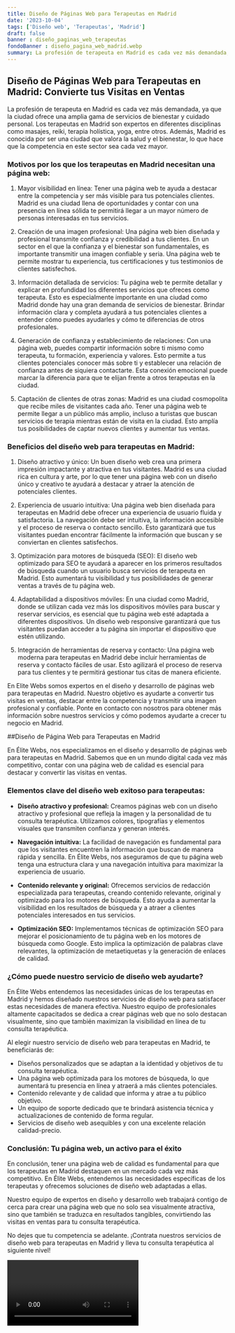 ```yaml
---
title: Diseño de Páginas Web para Terapeutas en Madrid
date: '2023-10-04'
tags: ['Diseño web', 'Terapeutas', 'Madrid']
draft: false
banner : diseño_paginas_web_terapeutas
fondoBanner : diseño_pagina_web_madrid.webp
summary: La profesión de terapeuta en Madrid es cada vez más demandada, ya que la ciudad ofrece una amplia gama de servicios de bienestar y cuidado personal. Los terapeutas en Madrid son expertos en diferentes disciplinas como masajes, reiki, terapia holística, yoga, entre otros. Además, Madrid es conocida por ser una ciudad que valora la salud y el bienestar, lo que hace que la competencia en este sector sea cada vez mayor.
---
```


## Diseño de Páginas Web para Terapeutas en Madrid: Convierte tus Visitas en Ventas

La profesión de terapeuta en Madrid es cada vez más demandada, ya que la ciudad ofrece una amplia gama de servicios de bienestar y cuidado personal. Los terapeutas en Madrid son expertos en diferentes disciplinas como masajes, reiki, terapia holística, yoga, entre otros. Además, Madrid es conocida por ser una ciudad que valora la salud y el bienestar, lo que hace que la competencia en este sector sea cada vez mayor.

### Motivos por los que los terapeutas en Madrid necesitan una página web:

1. Mayor visibilidad en línea: Tener una página web te ayuda a destacar entre la competencia y ser más visible para tus potenciales clientes. Madrid es una ciudad llena de oportunidades y contar con una presencia en línea sólida te permitirá llegar a un mayor número de personas interesadas en tus servicios.

2. Creación de una imagen profesional: Una página web bien diseñada y profesional transmite confianza y credibilidad a tus clientes. En un sector en el que la confianza y el bienestar son fundamentales, es importante transmitir una imagen confiable y seria. Una página web te permite mostrar tu experiencia, tus certificaciones y tus testimonios de clientes satisfechos.

3. Información detallada de servicios: Tu página web te permite detallar y explicar en profundidad los diferentes servicios que ofreces como terapeuta. Esto es especialmente importante en una ciudad como Madrid donde hay una gran demanda de servicios de bienestar. Brindar información clara y completa ayudará a tus potenciales clientes a entender cómo puedes ayudarles y cómo te diferencias de otros profesionales.

4. Generación de confianza y establecimiento de relaciones: Con una página web, puedes compartir información sobre ti mismo como terapeuta, tu formación, experiencia y valores. Esto permite a tus clientes potenciales conocer más sobre ti y establecer una relación de confianza antes de siquiera contactarte. Esta conexión emocional puede marcar la diferencia para que te elijan frente a otros terapeutas en la ciudad.

5. Captación de clientes de otras zonas: Madrid es una ciudad cosmopolita que recibe miles de visitantes cada año. Tener una página web te permite llegar a un público más amplio, incluso a turistas que buscan servicios de terapia mientras están de visita en la ciudad. Esto amplía tus posibilidades de captar nuevos clientes y aumentar tus ventas.

### Beneficios del diseño web para terapeutas en Madrid:

1. Diseño atractivo y único: Un buen diseño web crea una primera impresión impactante y atractiva en tus visitantes. Madrid es una ciudad rica en cultura y arte, por lo que tener una página web con un diseño único y creativo te ayudará a destacar y atraer la atención de potenciales clientes.

2. Experiencia de usuario intuitiva: Una página web bien diseñada para terapeutas en Madrid debe ofrecer una experiencia de usuario fluida y satisfactoria. La navegación debe ser intuitiva, la información accesible y el proceso de reserva o contacto sencillo. Esto garantizará que tus visitantes puedan encontrar fácilmente la información que buscan y se conviertan en clientes satisfechos.

3. Optimización para motores de búsqueda (SEO): El diseño web optimizado para SEO te ayudará a aparecer en los primeros resultados de búsqueda cuando un usuario busca servicios de terapeuta en Madrid. Esto aumentará tu visibilidad y tus posibilidades de generar ventas a través de tu página web.

4. Adaptabilidad a dispositivos móviles: En una ciudad como Madrid, donde se utilizan cada vez más los dispositivos móviles para buscar y reservar servicios, es esencial que tu página web esté adaptada a diferentes dispositivos. Un diseño web responsive garantizará que tus visitantes puedan acceder a tu página sin importar el dispositivo que estén utilizando.

5. Integración de herramientas de reserva y contacto: Una página web moderna para terapeutas en Madrid debe incluir herramientas de reserva y contacto fáciles de usar. Esto agilizará el proceso de reserva para tus clientes y te permitirá gestionar tus citas de manera eficiente.

En Elite Webs somos expertos en el diseño y desarrollo de páginas web para terapeutas en Madrid. Nuestro objetivo es ayudarte a convertir tus visitas en ventas, destacar entre la competencia y transmitir una imagen profesional y confiable. Ponte en contacto con nosotros para obtener más información sobre nuestros servicios y cómo podemos ayudarte a crecer tu negocio en Madrid.

<GifSeo />

<Cta />

##Diseño de Página Web para Terapeutas en Madrid

En Élite Webs, nos especializamos en el diseño y desarrollo de páginas web para terapeutas en Madrid. Sabemos que en un mundo digital cada vez más competitivo, contar con una página web de calidad es esencial para destacar y convertir las visitas en ventas.

### Elementos clave del diseño web exitoso para terapeutas:

- **Diseño atractivo y profesional:** Creamos páginas web con un diseño atractivo y profesional que refleja la imagen y la personalidad de tu consulta terapéutica. Utilizamos colores, tipografías y elementos visuales que transmiten confianza y generan interés.

- **Navegación intuitiva:** La facilidad de navegación es fundamental para que los visitantes encuentren la información que buscan de manera rápida y sencilla. En Élite Webs, nos aseguramos de que tu página web tenga una estructura clara y una navegación intuitiva para maximizar la experiencia de usuario.

- **Contenido relevante y original:** Ofrecemos servicios de redacción especializada para terapeutas, creando contenido relevante, original y optimizado para los motores de búsqueda. Esto ayuda a aumentar la visibilidad en los resultados de búsqueda y a atraer a clientes potenciales interesados en tus servicios.

- **Optimización SEO:** Implementamos técnicas de optimización SEO para mejorar el posicionamiento de tu página web en los motores de búsqueda como Google. Esto implica la optimización de palabras clave relevantes, la optimización de metaetiquetas y la generación de enlaces de calidad.

### ¿Cómo puede nuestro servicio de diseño web ayudarte?

En Élite Webs entendemos las necesidades únicas de los terapeutas en Madrid y hemos diseñado nuestros servicios de diseño web para satisfacer estas necesidades de manera efectiva. Nuestro equipo de profesionales altamente capacitados se dedica a crear páginas web que no solo destacan visualmente, sino que también maximizan la visibilidad en línea de tu consulta terapéutica.

Al elegir nuestro servicio de diseño web para terapeutas en Madrid, te beneficiarás de:

- Diseños personalizados que se adaptan a la identidad y objetivos de tu consulta terapéutica.
- Una página web optimizada para los motores de búsqueda, lo que aumentará tu presencia en línea y atraerá a más clientes potenciales.
- Contenido relevante y de calidad que informa y atrae a tu público objetivo.
- Un equipo de soporte dedicado que te brindará asistencia técnica y actualizaciones de contenido de forma regular.
- Servicios de diseño web asequibles y con una excelente relación calidad-precio.

### Conclusión: Tu página web, un activo para el éxito

En conclusión, tener una página web de calidad es fundamental para que los terapeutas en Madrid destaquen en un mercado cada vez más competitivo. En Élite Webs, entendemos las necesidades específicas de los terapeutas y ofrecemos soluciones de diseño web adaptadas a ellas.

Nuestro equipo de expertos en diseño y desarrollo web trabajará contigo de cerca para crear una página web que no solo sea visualmente atractiva, sino que también se traduzca en resultados tangibles, convirtiendo las visitas en ventas para tu consulta terapéutica.

No dejes que tu competencia se adelante. ¡Contrata nuestros servicios de diseño web para terapeutas en Madrid y lleva tu consulta terapéutica al siguiente nivel!

<Video />

<CtaBot job='Terapeutas' city='Madrid'/>

<Gmaps query='Madrid+españa+maps' />